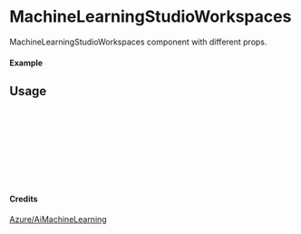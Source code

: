 
<Meta of={MachineLearningStudioWorkspaces} title="Azure/AiMachineLearning/MachineLearningStudioWorkspaces" />

# MachineLearningStudioWorkspaces

MachineLearningStudioWorkspaces component with different props.

#### Example

<Canvas of={MachineLearningStudioWorkspaces.Primary} />

## Usage

```ts
import { MachineLearningStudioWorkspaces } from "yadl-ui";

const Example = () => {
  return (
      <MachineLearningStudioWorkspaces />
  );
};

export default Example;
```

#### Credits
[Azure/AiMachineLearning](https://learn.microsoft.com/en-us/azure/architecture/icons/)
